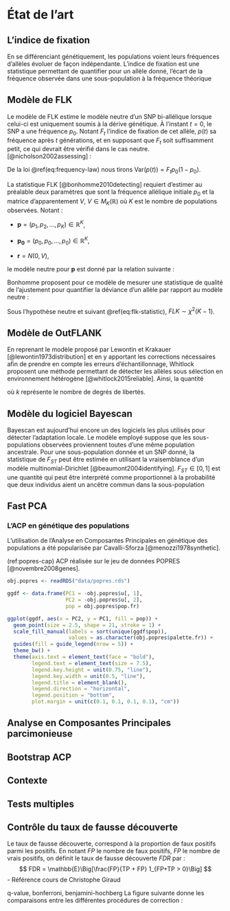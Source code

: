 <!--
This is for including Chapter 1. Notice that it's also good practice to name your chunk. This will help you debug potential issues as you knit. The chunk above is called intro and the one below is called chapter1. Feel free to change the name of the Rmd file as you wish, but don't forget to change it here from chap1.Rmd.
-->

<!--
The {#rmd-basics} text after the chapter declaration will allow us to link throughout the document back to the beginning of Chapter 1. These labels will automatically be generated (if not specified) by changing the spaces to hyphens and capital letters to lowercase. Look for the reference to this label at the beginning of Chapter 2.
-->


# État de l'art

## L'indice de fixation

En se différenciant génétiquement, les populations voient leurs fréquences d'allèles évoluer de façon indépendante. L'indice de fixation est une statistique permettant de quantifier pour un allèle donné, l'écart de la fréquence observée dans une sous-population à la fréquence théorique

## Modèle de FLK

Le modèle de FLK estime le modèle neutre d'un SNP bi-allélique lorsque celui-ci est uniquement soumis à la dérive génétique. À l'instant $t = 0$, le SNP a une fréquence $p_0$. Notant $F_t$ l'indice de fixation de cet allèle, $p(t)$ sa fréquence après $t$ générations, et en supposant que $F_t$ soit suffisamment petit, ce qui devrait être vérifié dans le cas neutre. [@nicholson2002assessing] : 

\begin{equation} 
  p(t) \sim N(p_0, F_t p_0 (1-p_0)) 
  (\#eq:frequency-law)
\end{equation}

De la loi \@ref(eq:frequency-law) nous tirons $\text{Var}(p(t)) = F_t p_0 (1-p_0)$.

La statistique FLK [@bonhomme2010detecting] requiert d'estimer au préalable deux paramètres que sont la fréquence allélique initiale $p_0$ et la matrice d'apparentement $V$, $V \in M_K(\mathbb{R})$ où $K$ est le nombre de populations observées. Notant : 

- $\boldsymbol{p} = (p_1, p_2, \dots, p_K) \in \mathbb{R}^K$, 

- $\boldsymbol{p_0} = (p_0, p_0, \dots, p_0) \in \mathbb{R}^K$, 

- $\boldsymbol{r} = N(0, V)$, 

le modèle neutre pour $\boldsymbol{p}$ est donné par la relation suivante : 

\begin{equation} 
  \boldsymbol{p} = \boldsymbol{p_0} + \boldsymbol{r} 
  \label{eq:flk_neutral_model}
\end{equation}

Bonhomme \textit{et al.} proposent pour ce modèle de mesurer une statistique de qualité de l'ajustement pour quantifier la déviance d'un allèle par rapport au modèle neutre : 

\begin{equation} 
  FLK = (\boldsymbol{p - \hat{p}_0})^T V (\boldsymbol{p - \hat{p}_0})                                \label{eq:flk-statistic}
\end{equation}

Sous l'hypothèse neutre et suivant \@ref(eq:flk-statistic), $FLK \sim \chi^2 (K - 1)$.

## Modèle de OutFLANK

En reprenant le modèle proposé par Lewontin et Krakauer [@lewontin1973distribution] et en y apportant les corrections nécessaires afin de prendre en compte les erreurs d'échantillonnage, 
Whitlock \textit{et al.} proposent une méthode permettant de détecter les allèles sous sélection en environnement hétérogène [@whitlock2015reliable]. Ainsi, la quantité 

\begin{equation} 
  k \frac{F_{ST}^{\prime}}{\bar{{F_{ST}^{\prime}}}}  
  \label{eq:OutFLANK-statistic}
\end{equation}

où $k$ représente le nombre de degrés de libertés.

## Modèle du logiciel Bayescan

Bayescan est aujourd'hui encore un des logiciels les plus utilisés pour détecter l'adaptation locale. Le modèle employé suppose que les sous-populations observées proviennent toutes d'une même population ancestrale. Pour une sous-population donnée et un SNP donné, la statistique de $F_{ST}$ peut être estimée en utilisant la
vraisemblance d’un modèle multinomial-Dirichlet [@beaumont2004identifying].
$F_{ST} \in [0, 1]$ est une quantité qui peut être interprété comme proportionnel à la probabilité que deux individus aient un ancêtre commun dans la sous-population

\begin{equation} 
  \log \left( \frac{F_{ST}}{1 - F_{ST}} \right) = \alpha_j + \beta_i + \gamma_{ij}
  \label{eq:Bayescan-statistic}
\end{equation}

## Fast PCA

### L'ACP en génétique des populations

L'utilisation de l'Analyse en Composantes Principales en génétique des populations a été popularisée par Cavalli-Sforza [@menozzi1978synthetic].

(ref:popres-cap) ACP réalisée sur le jeu de données POPRES [@novembre2008genes].

```r
obj.popres <- readRDS("data/popres.rds")

ggdf <- data.frame(PC1 = -obj.popres$u[, 1], 
                   PC2 = -obj.popres$u[, 2],
                   pop = obj.popres$pop.fr)

ggplot(ggdf, aes(x = PC2, y = PC1, fill = pop)) + 
  geom_point(size = 2.5, shape = 21, stroke = 1) + 
  scale_fill_manual(labels = sort(unique(ggdf$pop)), 
                    values = as.character(obj.popres$palette.fr)) +
  guides(fill = guide_legend(nrow = 5)) +
  theme_bw() +
  theme(axis.text = element_text(face = "bold"),
        legend.text = element_text(size = 7.5),
        legend.key.height = unit(0.75, "line"),
        legend.key.width = unit(0.5, "line"),
        legend.title = element_blank(),
        legend.direction = "horizontal",
        legend.position = "bottom",
        plot.margin = unit(c(0.1, 0.1, 0.1, 0.1), "cm"))
```



## Analyse en Composantes Principales parcimonieuse

## Bootstrap ACP

## Contexte

## Tests multiples

## Contrôle du taux de fausse découverte

Le taux de fausse découverte, correspond à la proportion de faux positifs parmi les positifs. En notant $FP$ le nombre de faux positifs, $FP$ le nombre de vrais positifs, on définit le taux de fausse découverte $FDR$ par : 
$$ FDR = \mathbb{E}\Big[\frac{FP}{TP + FP} 1_{FP+TP > 0}\Big] $$
- Référence cours de Christophe Giraud

q-value, bonferroni, benjamini-hochberg
La figure suivante donne les comparaisons entre les différentes procédures de correction :

